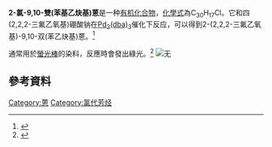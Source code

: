 {{distinguish| 1-氯-9,10-雙(苯乙炔基)蒽}}
{{chembox
|Verifiedfields=changed|Watchedfields=changed|verifiedrevid=477212935|ImageFile=2-Chloro-BPEA.svg|ImageSize=250px|ImageName=Skeletal formula|ImageFile1=2-Chloro-9,10-bis(phenylethynyl)anthracene-3D-balls.png|ImageSize1=250px|ImageName1=Ball-and-stick model
|IUPACName=2-Chloro-9,10-bis(2-phenylethynyl)anthracene
|OtherNames=2-Chloro-9,10-bis(phenylethynyl)anthracene, 2-氯-BPEA
|Section1={{Chembox Identifiers | ChemSpiderID_Ref = {{chemspidercite|correct|chemspider}} | ChemSpiderID = 286153 | InChI = 1/C30H17Cl/c31-24-17-20-29-27(18-15-22-9-3-1-4-10-22)25-13-7-8-14-26(25)28(30(29)21-24)19-16-23-11-5-2-6-12-23/h1-14,17,20-21H | InChIKey = YDYTTZZBQVZTPY-UHFFFAOYAF | SMILES1 = Clc5ccc4c(C#Cc1ccccc1)c2ccccc2c(C#Cc3ccccc3)c4c5 | StdInChI_Ref = {{stdinchicite|correct|chemspider}} | StdInChI = 1S/C30H17Cl/c31-24-17-20-29-27(18-15-22-9-3-1-4-10-22)25-13-7-8-14-26(25)28(30(29)21-24)19-16-23-11-5-2-6-12-23/h1-14,17,20-21H | StdInChIKey_Ref = {{stdinchicite|correct|chemspider}} | StdInChIKey = YDYTTZZBQVZTPY-UHFFFAOYSA-N | CASNo_Ref = {{cascite|correct|CAS}} | CASNo = 41105-36-6 | PubChem = 323135 | SMILES = c1ccc(cc1)C#Cc2c3ccc(cc3c(c4ccccc42)C#Cc5ccccc5)Cl   }}
|Section2={{Chembox Properties | Formula = C<sub>30</sub>H<sub>17</sub>Cl | MolarMass = 412.91 g/mol | Appearance =  | Density =  | MeltingPtC = 224 - 226 | MeltingPt_notes =  | BoilingPt =  | Solubility =    }}
|Section3={{Chembox Hazards | MainHazards = Irritant ('''Xi''') | RPhrases = {{R36/37/38}} | SPhrases = {{S26}} | FlashPt =  | AutoignitionPt =   }}
}}
'''2-氯-9,10-雙(苯基乙炔基)蒽'''是一种[[有机化合物|有机化合物]]，[[化學式|化學式]]為C<sub>30</sub>H<sub>17</sub>Cl。它和四(2,2,2-三氟乙氧基)硼酸钠在[[三(二亚苄基丙酮)二钯|Pd<sub>2</sub>(dba)<sub>3</sub>]]催化下反应，可以得到2-(2,2,2-三氟乙氧基)-9,10-双(苯乙炔基)蒽。<ref>{{cite journal|journal=Chemistry - A European Journal|volume=23|issue=62|language=en|date=2017-11-07|pages=15628–15632|doi=10.1002/chem.201704205|url=https://onlinelibrary.wiley.com/doi/10.1002/chem.201704205|title=Palladium-Catalyzed 2,2,2-Trifluoroethoxylation of Aromatic and Heteroaromatic Chlorides Utilizing Borate Salt and the Synthesis of a Trifluoro Analogue of Sildenafil|accessdate=2021-09-10|author=Bálint Pethő, Márton Zwillinger, János T. Csenki, Anna E. Káncz, Balázs Krámos, Judit Müller, György T. Balogh, Zoltán Novák}}</ref>

通常用於[[螢光棒|螢光棒]]的染料，反應時會發出綠光。<ref>{{Cite book|url=https://books.google.com.tw/books?id=kUFPngEACAAJ&dq=2-chloro-9,10-bis+(phenylethynyl)+anthracene&hl=zh-TW&sa=X&ved=0ahUKEwim4ZDP3vHSAhUBqpQKHfZYB9kQ6AEIGjAA|title=Fluorescent Dyes|last=Wikipedia|first=Source|date=2017-03-25|publisher=University-Press Org|isbn=9781230569642|language=en|chapter=Fluorescent Dyes: (e)-Stilbene, (Z)-Stilbene, 1-Chloro-9,10-Bis(Phenylethynyl)Anthracene, 2-Chloro-9,10-Bis(Phenylethynyl)Anthracene, 2-Chloro-9,10-Di}}</ref>
[[File:Green_glowstick_on_black_background.JPG|无]]

== 參考資料 ==
{{reflist}}

[[Category:蒽|Category:蒽]]
[[Category:氯代芳烃|Category:氯代芳烃]]